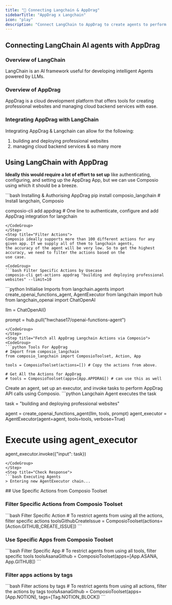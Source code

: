 ```yaml
---
title: "🚀 Connecting Langchain & AppDrag"
sidebarTitle: "AppDrag x Langchain"
icon: "play"
description: "Connect LangChain to AppDrag to create agents to perform tasks using natural language"
---
```


## Connecting LangChain AI agents with AppDrag

### Overview of LangChain

LangChain is an AI framework useful for developing intelligent Agents powered by LLMs.

### Overview of AppDrag

AppDrag is a cloud development platform that offers tools for creating professional websites and managing cloud backend services with ease.

### Integrating AppDrag with LangChain

Integrating AppDrag & Langchain can allow for the following:

1. building and deploying professional websites
2. managing cloud backend services
& so many more

## Using LangChain with AppDrag

<Steps>
<Step title="Setting Up the Environment">

**Ideally this would require a lot of effort to set up** like authenticating, configuring, and setting up the AppDrag App, but we can use Composio using which it should be a breeze.

<CodeGroup>
```bash Installing & Authorising AppDrag
pip install composio_langchain # Install langchain, Composio 

composio-cli add appdrag # One line to authenticate, configure and add AppDrag integration for langchain
```
</CodeGroup>
</Step>
<Step title="Filter Actions">
Composio ideally supports more than 100 different actions for any given app. If we supply all of them to langchain agents, 
the accuracy of the agent will be very low. So to get the highest accuracy, we need to filter the actions based on the 
use case.

<CodeGroup>
```bash Filter Specific Actions by Usecase
composio-cli get-actions appdrag "building and deploying professional websites" --limit=10
```
</CodeGroup>

</Step>
<Step title="Import Base Packages">

<CodeGroup>
```python Initialise Imports
from langchain.agents import create_openai_functions_agent, AgentExecutor
from langchain import hub
from langchain_openai import ChatOpenAI


llm = ChatOpenAI()

prompt = hub.pull("hwchase17/openai-functions-agent")
```
</CodeGroup>
</Step>
<Step title="Fetch all AppDrag Langchain Actions via Composio">
<CodeGroup>
```python Tools For AppDrag
# Import from composio_langchain
from composio_langchain import ComposioToolset, Action, App

tools = ComposioToolset(actions=[]) # Copy the actions from above. 

# Get All the Actions for AppDrag
# tools = ComposioToolset(apps=[App.APPDRAG]) # can use this as well
```
</CodeGroup>
</Step>
<Step title="Execute the Agent">
Create an agent, set up an executor, and invoke tasks to perform AppDrag API calls using Composio. 
<CodeGroup>
```python Langchain Agent executes the task

task = "building and deploying professional websites"

agent = create_openai_functions_agent(llm, tools, prompt)
agent_executor = AgentExecutor(agent=agent, tools=tools, verbose=True)

# Execute using agent_executor
agent_executor.invoke({"input": task})
```
</CodeGroup>
</Step>
<Step title="Check Response">
```bash Executing Agents
> Entering new AgentExecutor chain...
```
</Step>
</Steps>
## Use Specific Actions from Composio Toolset

### Filter Specific Actions from Composio Toolset

<CodeGroup>
```bash Filter Specific Action
# To restrict agents from using all the actions, filter specific actions
toolsGithubCreateIssue = ComposioToolset(actions=[Action.GITHUB_CREATE_ISSUE])
```
</CodeGroup>

### Use Specific Apps from Composio Toolset
<CodeGroup>
```bash Filter Specific App
# To restrict agents from using all tools, filter specific tools
toolsAsanaGithub = ComposioToolset(apps=[App.ASANA, App.GITHUB])
```
</CodeGroup>

### Filter apps actions by tags 
<CodeGroup>
```bash Filter actions by tags
# To restrict agents from using all actions, filter the actions by tags
toolsAsanaGithub = ComposioToolset(apps=[App.NOTION], tags=[Tag.NOTION_BLOCK])
```
</CodeGroup>

